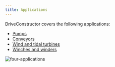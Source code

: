 ```yaml
---
title: Applications
---
```


DriveConstructor covers the following applications:

- [Pumps](/docs/textbook/applications/pumps)
- [Conveyors](/docs/textbook/applications/conveyors)
- [Wind and tidal turbines](/docs/textbook/applications/turbines)
- [Winches and winders](/docs/textbook/applications/winches)

![four-applications](./images/four-applications.png)
